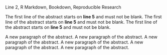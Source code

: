 <!-- Keywords Right Below, in one line -->
Line 2, R Markdown, Bookdown, Reproducible Research

<!-- Abstract Right Below -->
The first line of the abstract starts on **line 5** and must not be blank. The first line of the abstract starts on **line 5** and must not be blank. The first line of the abstract starts on **line 5** and must not be blank.

A new paragraph of the abstract. A new paragraph of the abstract. A new paragraph of the abstract. A new paragraph of the abstract. A new paragraph of the abstract. A new paragraph of the abstract.

